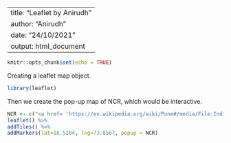 
---
title: "Leaflet by Anirudh"
author: "Anirudh"
date: "24/10/2021"
output: html_document
---

```r
knitr::opts_chunk$set(echo = TRUE)
```

Creating a leaflet map object.
```r
library(leaflet)

```


Then we create the pop-up map of NCR, which would be interactive.
```r
NCR <- c("<a href= 'https://en.wikipedia.org/wiki/Pune#/media/File:India_Maharashtra_location_map.svg' >Pune in Maharashtra</a>")
leaflet() %>%
addTiles() %>%
addMarkers(lat=18.5204, lng=73.8567, popup = NCR)
```